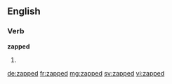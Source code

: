 ==English==

===Verb===
'''zapped'''

# {{past of|zap}}

[[de:zapped]]
[[fr:zapped]]
[[mg:zapped]]
[[sv:zapped]]
[[vi:zapped]]